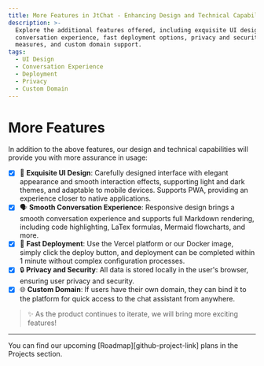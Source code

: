 ```yaml
---
title: More Features in JtChat - Enhancing Design and Technical Capabilities
description: >-
  Explore the additional features offered, including exquisite UI design, smooth
  conversation experience, fast deployment options, privacy and security
  measures, and custom domain support.
tags:
  - UI Design
  - Conversation Experience
  - Deployment
  - Privacy
  - Custom Domain
---
```


# More Features

In addition to the above features, our design and technical capabilities will provide you with more assurance in usage:

- [x] 💎 **Exquisite UI Design**: Carefully designed interface with elegant appearance and smooth interaction effects, supporting light and dark themes, and adaptable to mobile devices. Supports PWA, providing an experience closer to native applications.
- [x] 🗣️ **Smooth Conversation Experience**: Responsive design brings a smooth conversation experience and supports full Markdown rendering, including code highlighting, LaTex formulas, Mermaid flowcharts, and more.
- [x] 💨 **Fast Deployment**: Use the Vercel platform or our Docker image, simply click the deploy button, and deployment can be completed within 1 minute without complex configuration processes.
- [x] 🔒 **Privacy and Security**: All data is stored locally in the user's browser, ensuring user privacy and security.
- [x] 🌐 **Custom Domain**: If users have their own domain, they can bind it to the platform for quick access to the chat assistant from anywhere.

> ✨ As the product continues to iterate, we will bring more exciting features!

---

<Callout>
  You can find our upcoming [Roadmap][github-project-link] plans in the Projects section.
</Callout>

[github-project-link]: https://github.com/lobehub/lobe-chat/projects
